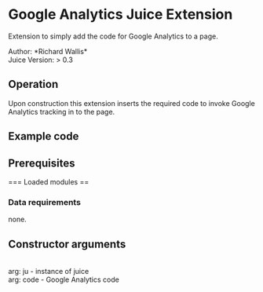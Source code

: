 = Google Analytics Juice Extension =

Extension to simply add the code for Google Analytics to a page.

Author: *Richard Wallis*<br/>
Juice Version: > 0.3

== Operation ==

Upon construction this extension inserts the required code to invoke Google Analytics tracking in to the page.

== Example code ==
{{{new gasJuice(juice,"UA-xxxxxxx-xx");}}}

== Prerequisites ==
=== Loaded modules ==
{{{juice.loadJs("http://{MyServer}/extensions/GoogleAnalytics.js");}}}

=== Data requirements ===

none.

== Constructor arguments ==
{{{gasJuice(ju,code)}}}<br/>
arg: ju - instance of juice <br/>
arg: code - Google Analytics code<br/>